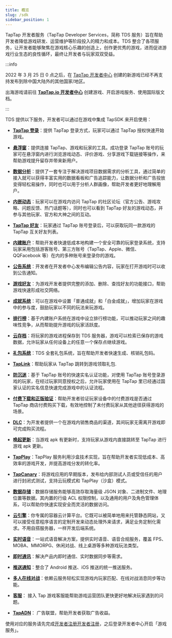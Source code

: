 ```yaml
---
title: 概览
slug: /sdk
sidebar_position: 1
---
```



TapTap 开发者服务（TapTap Developer Services，简称 TDS 服务）旨在帮助开发者降低游戏研发、运营维护等阶段投入的精力和成本。TDS 整合了各项服务，让开发者能够聚焦在游戏核心乐趣的创造上，创作更优秀的游戏，进而促进游戏行业生态的良性循环，最终让开发者与玩家双双受益。

<Conditional region="cn">

:::info

2022 年 3 月 25 日 0 点之后，在 [TapTap 开发者中心](https://developer.taptap.cn/) 创建的新游戏已经不再支持发布到除中国大陆外的其他国家/地区。

出海游戏请前往 [**TapTap.io 开发者中心**](https://developer.taptap.io/) 创建游戏、开启游戏服务、使用国际版文档。

:::

</Conditional>

TDS 提供以下服务，开发者可以通过在游戏中集成 TapSDK 来开启使用：

- **[TapTap 登录](/sdk/taptap-login/features/)**：提供 TapTap 登录方式，玩家可以通过 TapTap 授权快速开始游戏。

- **[悬浮窗](/sdk/taptap-connect/features/)**：提供连接 TapTap、游戏和玩家的工具。成功登录 TapTap 账号的玩家可在悬浮窗内进行浏览游戏动态、评价游戏、分享游戏下载链接等操作，来帮助游戏提升留存并带来新用户。

- **[数据分析](/sdk/tapdb/features/)**：提供了一套专注于解决游戏项目数据需求的分析工具，通过简单的接入就可以获得丰富实用的数据看板和广告追踪能力，让数据分析和广告投放变得轻松易操作，同时也可以用于分析人群画像，帮助开发者更好地理解用户。

- **[内嵌动态](/sdk/embedded-moments/features/)**：玩家可以在游戏内访问 TapTap 的社区论坛（官方公告、游戏攻略、问题反馈、热门话题等），同时也可以看到 TapTap 好友的游戏动态，并参与其他玩家、官方和大神之间的互动。



<Conditional region="cn">

- **[TapTap 好友](/sdk/tap-friend/features/)**：玩家通过 TapTap 账号登录后，可以获取玩同一款游戏的 TapTap 互关好友列表。

</Conditional>

- **[内建账户](/sdk/authentication/features/)**：帮助开发者快速低成本地构建一个安全可靠的玩家登录系统，支持玩家采用包括游客账号、第三方账号（TapTap、Apple、<Conditional region="cn">微信、QQ</Conditional><Conditional region="global">Facebook</Conditional> 等）在内的多种账号来登录你的游戏。

- **[公告系统](/sdk/billboard/features/)**：开发者在开发者中心发布编辑公告内容，玩家在打开游戏时可以收到公告通知。

- **[游戏好友](/sdk/friends/features/)**：为游戏开发者提供完整的添加、删除、查找好友的功能接口，帮助游戏快速形成社交网络。

<Conditional region="cn">

- **[成就系统](/sdk/achievement/features/)**：可以在游戏中设置「普通成就」和「白金成就」，增加玩家在游戏中的参与度，鼓励玩家以不同的玩法来玩游戏。

</Conditional>

- **[排行榜](/sdk/leaderboard/features/)**：基于内建账户系统在游戏中设立排行榜功能，可以推动玩家之间的趣味性竞争，从而帮助提升游戏的玩家活跃度。

- **[云存档](/sdk/gamesaves/features/)**：将玩家的游戏进程保存到 TDS 服务器，游戏可以检索已保存的游戏数据，允许玩家从任何设备上的任意一个保存点继续游戏。

- **[礼包系统](/sdk/tds-gift/features/)**：TDS 全套礼包系统，旨在帮助开发者快速生成、核销礼包码。

- **[TapLink](/sdk/taplink/features/)**：帮助玩家从 TapTap 跳转到游戏领取礼包.


<Conditional region="cn">

- **[防沉迷](/sdk/anti-addiction/features/)**：基于 TapTap 账号的快速实名认证功能，对使用 TapTap 账号登录游戏的玩家，在经过玩家同意授权之后，允许玩家使用在 TapTap 里已经通过国家认证的实名信息快速完成游戏中的认证流程。

</Conditional>

- **[付费下载和正版验证](/sdk/copyright-verification/features/)**：帮助开发者验证玩家设备中的付费游戏是否通过 TapTap 商店付费购买下载，有效地控制了未付费玩家从其他途径获得游戏的场景。

- **[DLC](/sdk/dlc/features/)**：为开发者提供一个在游戏内销售商品的渠道，其间玩家无需离开游戏即可完成购买流程。

- **[唤起更新](/sdk/update/guide/)**：当游戏 apk 有更新时，支持玩家从游戏内直接跳转至 TapTap 进行游戏 apk 更新。



<Conditional region="cn">

- **[TapPlay](/sdk/tap-play/features/)**：TapPlay 服务利用沙盒技术实现，旨在帮助开发者实现低成本、高效率的游戏开发，并提高游戏分发的转化率。

- **[TapCanary](/sdk/tap-canary/features/)**：将游戏应用的早期版本，发布给内部测试人员或受信任的用户进行封闭式测试，支持云玩模式和 TapPlay（沙盒）模式。

</Conditional>

- **[数据存储](/sdk/storage/features/)**：数据存储服务能够高效存取海量级 JSON 对象、二进制文件、地理位置等数据。其内置的行级 ACL 权限控制，以及通用的用户及角色管理体系，可以帮助你快速实现安全而灵活的数据访问。

- **[云引擎](/sdk/engine/overview/)**：你专属的容器云计算平台。它既可以被简单地用来托管静态网站，又可以接受任意程序语言的定制开发来动态处理外来请求，满足业务定制化需求。不用自搭服务器，一样开发后端系统。

- **[实时语音](/sdk/rtc/features/)**：一站式语音解决方案，提供实时语音、语音合规服务，覆盖 FPS、MOBA、MMORPG、休闲对战、线上桌游等多种游戏玩法类型。

- **[即时通讯](/sdk/im/features/)**：解决产品内即时通信、实时数据同步等需求。

- **[推送通知](/sdk/push/features/)**：整合了 Android 推送、iOS 推送的统一推送服务。

- **[多人在线对战](/sdk/multiplayer/features/)**：依赖云服务轻松实现游戏内玩家匹配、在线对战消息同步等功能。

- **[客服](/sdk/tap-support/features/)**： 接入 Tap 游戏客服能帮助游戏运营团队更快更好地解决玩家遇到的问题。

- **[TapADN](/sdk/tap-adn/scheme/)**： 广告联盟，帮助开发者获取广告收益。

使用对应的服务请先完成<Conditional region="cn">[开发者注册](https://developer.taptap.cn/)</Conditional><Conditional region="global">[开发者注册](https://developer.taptap.io/)</Conditional>，之后登录开发者中心开启「游戏服务」。

